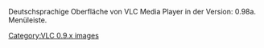 Deutschsprachige Oberfläche von VLC Media Player in der Version: 0.98a. Menüleiste.

[[Category:VLC 0.9.x images]]